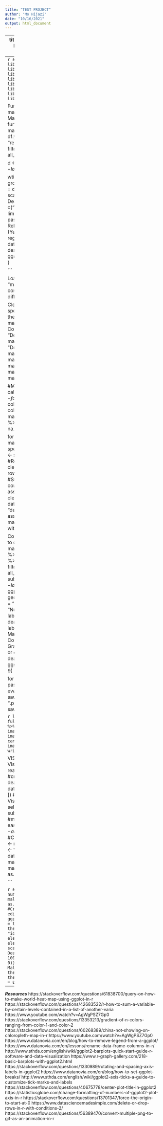 ```yaml
---
title: "TEST PROJECT"
author: "Mo Hijazi"
date: "10/16/2021"
output: html_document
---
```

---
title: "Project 1 - Malaria"
author: "Mo Hijazi"
date: "10/12/2021"
output: html_document
---
```r
# All libraries required for code.
library(ggplot2)
library(reshape2)
library(tidyr)
library(janitor)
library(viridis)
library(viridisLite)
library(maps)
library(tidyverse)
library(scales)
library(gifski)
library(dplyr)
library(ggthemes)
library(readr)
library(magick)
library(magrittr)
```

Functions:
```r
# This function creates a malaria map for a specific year.
Malaria.Map.F <- function(df.year,year,save.name){ 
  mapdata <- map_data("world")
  d <- df.year %>%
  right_join(mapdata, by = "region") %>%
  group_by(region) %>% 
  filter_if(~is.numeric(.), all_vars(!is.infinite(.)))

d <- subset(d, select = -7)
d$deaths <- log(d$deaths)

wtihout_canvas = ggplot(d, aes(long, lat, group = group)) +
  geom_polygon(aes(fill = deaths), na.rm ="black") + 
  scale_fill_viridis(name = "Number of Deaths", breaks = c(2,10), labels = c("Low death rates", "High death rates"), limits = c(0,12)) +
  labs(title = paste("Average Number of Malaria Related Deaths in Different Countries (Year:",year,")"),
       caption = "** Gray regions do not have malaria deaths or data pretaining to number of malaria deaths **") +
  theme_void()
ggsave(save.name,height = 6, width = 9)
}

```


Loading in the data set "malaria_data.csv." The data set contains malaria related deaths in different countries in relation to age. 
```r

#Loading in the csv file. 
malaria <- read.csv("malaria_data_2.csv", skip = 1)
```

Cleaning up the data set: 
```r
#Renaming specific countries on the data to match the world map names.
malaria$Entity[1401:1428] <- "Ivory Coast"
malaria$Entity[1345:1372] <- "Democratic Republic of the Congo"
malaria$Entity[1541:1568] <- "Democratic Republic of the Congo"
malaria$Entity[1065:1092] <- "China"
malaria$Entity[1121:1148] <- "Spain"
malaria$Entity[1681:1708] <- "China"
malaria$Entity[5209:5236] <- "China"
malaria$Entity[5293:5348] <- "China"

#Making sure the data is numeric for calculations.
malaria$Entity <- factor(malaria$Entity) 
#Cleaning up the column names, removing unneeded columns, and omitting any NA values.
malaria <- malaria %>% clean_names() %>%
  subset( select = -2) %>% 
  na.omit()

for(i in 1990:2017){
  clean.malaria <- malaria[malaria$year == i, ] #Isolating specific year
  rownames(clean.malaria) <- seq(length = nrow(clean.malaria)) #Renumbering rows
  clean.malaria$deaths <- rowSums(clean.malaria[1:230, 3:7]) #Summing up the columns for each country. 
  malaria.forloop <- assign(paste0("malaria.all.", i), clean.malaria) 
  malaria.country <- data.frame("region" = clean.malaria[, 1], "deaths" = malaria.forloop$deaths) 
  assign(paste0("malaria.all.", i), malaria.country) #combining the data with a df of countries.
}
```

Combining world map data with my data to create visual:
```r
 mapdata <- map_data("world")
  d <- malaria.all.1990 %>%
  right_join(mapdata, by = "region") %>%
  group_by(region) %>% 
  filter_if(~is.numeric(.), all_vars(!is.infinite(.)))
  year <- 1990
d <- subset(d, select = -7)
d$deaths <- log(d$deaths)
wtihout_canvas = ggplot(d, aes(long, lat, group=group)) +
  geom_polygon(aes(fill = deaths), na.rm = "black") + 
  scale_fill_viridis(name = "Number of Deaths", 
                     breaks = c(2,10), 
                     labels = c("Low death rates", "High death rates"), 
                     limits = c(0,12)) +
  labs(title = paste("Average Number of Malaria Related Deaths in Different Countries (Year:",year,")"),
       caption = "** Gray regions do not have malaria deaths or data pretaining to number of malaria deaths **") +
  theme_void()
ggsave(save.name, height = 6, width = 9)

for(i in 1990:2017){
  df.year <- paste0("malaria.all.", i)
assign("df.year", eval(as.name(df.year)))
  year <- i
  save.name <- paste0("Mo-NewPlot.", i, ".png")
  Malaria.Map.F(df.year, year, save.name)
}
```

```r
list.files(pattern = '*.png', full.names = TRUE) %>% 
        image_read() %>% # reads each path file
        image_join() %>% # joins image
        image_animate(fps = 1) %>% # animates, can opt for number of loops
        image_write("Mo-AnimatedMap.gif") # write to current dir
```

VISUAL 2:
```r
#Loading in the csv file. 
Visual2malaria <- read.csv("malaria_data.csv", skip = 1)
#creating a data frame with just "world" death counts
Visual2malaria <- data.frame(Visual2malaria[6357:6384, ]) 
#Removing unneeded columns
Visual2malaria <- subset(Visual2malaria, select = -2)
Visual2malaria <- subset(Visual2malaria, select = -1)
#making year counts as characters for easier visual edits. 
Visual2malaria$Year <- as.character(Visual2malaria$Year)
#Combining column deaths. 
total.deaths <- rowSums(Visual2malaria[, 2:6])
year <- Visual2malaria$Year
#Creating a new data fram with years and total deaths.
malaria.world <- cbind(year, total.deaths)
malaria.world <- as.data.frame(malaria.world)

```

```r
#Making all death counts into numeric values.
malaria.world$total.deaths <- as.numeric(malaria.world$total.deaths)
#Creating bar graph and making aes edits to bar graph.
ggplot(malaria.world, aes(x = year, y = total.deaths, fill = year))+
  theme_dark() +
  geom_bar(stat = "identity") + 
  theme(text = element_text(size=10),
        axis.text.x = element_text(angle=90, hjust=1)) +
  scale_y_continuous(name="Total Deaths", breaks= seq(0,1500000, by= 100000), labels = comma, expand = c(0, 0)) +
  xlab("Year") +
  ggtitle("Total Malaria Deaths per Year") +
  theme(legend.position = "none") + 
  theme(plot.title = element_text(hjust = 0.5))
```
------------------------------------------------------------------------------------------------------------------------
***Resources***
https://stackoverflow.com/questions/61838700/query-on-how-to-make-world-heat-map-using-ggplot-in-r
https://stackoverflow.com/questions/42683522/r-how-to-sum-a-variable-by-certain-levels-contained-in-a-list-of-another-varia
https://www.youtube.com/watch?v=AgWgPSZ7Gp0
https://stackoverflow.com/questions/13353213/gradient-of-n-colors-ranging-from-color-1-and-color-2
https://stackoverflow.com/questions/60268389/china-not-showing-on-chloropleth-map-in-r
https://www.youtube.com/watch?v=AgWgPSZ7Gp0
https://www.datanovia.com/en/blog/how-to-remove-legend-from-a-ggplot/
https://www.datanovia.com/en/lessons/rename-data-frame-columns-in-r/
http://www.sthda.com/english/wiki/ggplot2-barplots-quick-start-guide-r-software-and-data-visualization
https://www.r-graph-gallery.com/218-basic-barplots-with-ggplot2.html
https://stackoverflow.com/questions/1330989/rotating-and-spacing-axis-labels-in-ggplot2
https://www.datanovia.com/en/blog/how-to-set-ggplot-breaks/
http://www.sthda.com/english/wiki/ggplot2-axis-ticks-a-guide-to-customize-tick-marks-and-labels
https://stackoverflow.com/questions/40675778/center-plot-title-in-ggplot2
https://statisticsglobe.com/change-formatting-of-numbers-of-ggplot2-plot-axis-in-r
https://stackoverflow.com/questions/13701347/force-the-origin-to-start-at-0
https://www.datasciencemadesimple.com/delete-or-drop-rows-in-r-with-conditions-2/
https://stackoverflow.com/questions/56389470/convert-multiple-png-to-gif-as-an-animation-in-r



